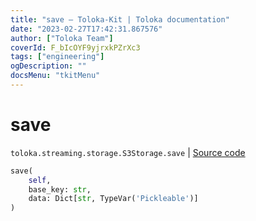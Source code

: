 ```yaml
---
title: "save — Toloka-Kit | Toloka documentation"
date: "2023-02-27T17:42:31.867576"
author: ["Toloka Team"]
coverId: F_bIcOYF9yjrxkPZrXc3
tags: ["engineering"]
ogDescription: ""
docsMenu: "tkitMenu"
---
```


# save
`toloka.streaming.storage.S3Storage.save` | [Source code](https://github.com/Toloka/toloka-kit/blob/v1.1.4/src/streaming/storage.py#L214)

```python
save(
    self,
    base_key: str,
    data: Dict[str, TypeVar('Pickleable')]
)
```